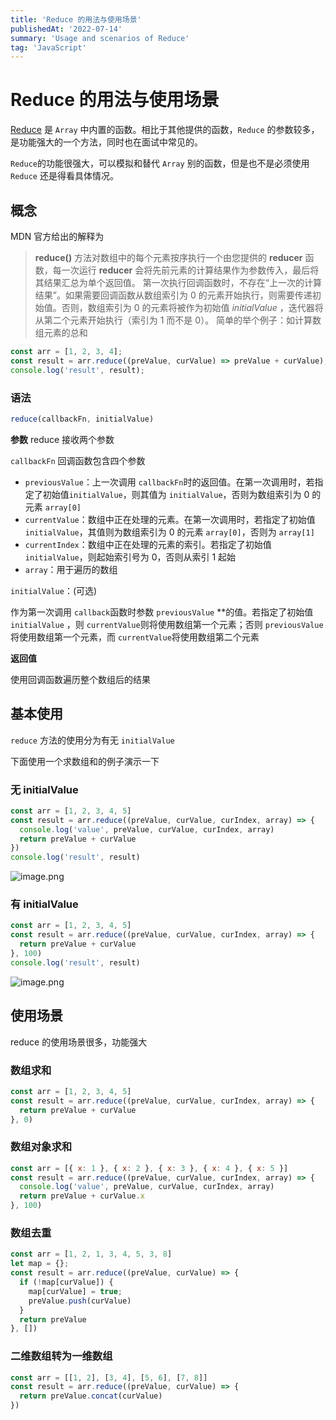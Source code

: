 ```yaml
---
title: 'Reduce 的用法与使用场景'
publishedAt: '2022-07-14'
summary: 'Usage and scenarios of Reduce'
tag: 'JavaScript'
---
```


# Reduce 的用法与使用场景

[Reduce](https://developer.mozilla.org/zh-CN/docs/Web/JavaScript/Reference/Global_Objects/Array/reduce) 是 `Array` 中内置的函数。相比于其他提供的函数，`Reduce` 的参数较多，是功能强大的一个方法，同时也在面试中常见的。

`Reduce`的功能很强大，可以模拟和替代 `Array` 别的函数，但是也不是必须使用 `Reduce` 还是得看具体情况。

## 概念

MDN 官方给出的解释为

> **reduce()** 方法对数组中的每个元素按序执行一个由您提供的 **reducer** 函数，每一次运行 **reducer** 会将先前元素的计算结果作为参数传入，最后将其结果汇总为单个返回值。
> 第一次执行回调函数时，不存在“上一次的计算结果”。如果需要回调函数从数组索引为 0 的元素开始执行，则需要传递初始值。否则，数组索引为 0 的元素将被作为初始值 _initialValue_
> ，迭代器将从第二个元素开始执行（索引为 1 而不是 0）。
> 简单的举个例子：如计算数组元素的总和

```javascript
const arr = [1, 2, 3, 4];
const result = arr.reduce((preValue, curValue) => preValue + curValue);
console.log('result', result);
```

### 语法

```javascript
reduce(callbackFn, initialValue)
```

**参数**
reduce 接收两个参数

`callbackFn` 回调函数包含四个参数

- `previousValue`：上一次调用 `callbackFn`时的返回值。在第一次调用时，若指定了初始值`initialValue`，则其值为 `initialValue`，否则为数组索引为 0 的元素 `array[0]`
- `currentValue`：数组中正在处理的元素。在第一次调用时，若指定了初始值 `initialValue`，其值则为数组索引为 0 的元素 `array[0]`，否则为 `array[1]`
- `currentIndex`：数组中正在处理的元素的索引。若指定了初始值 `initialValue`，则起始索引号为 0，否则从索引 1 起始
- `array`：用于遍历的数组

`initialValue`：(可选)

作为第一次调用 `callback`函数时参数 `previousValue` \*\*的值。若指定了初始值 `initialValue`
，则 `currentValue`则将使用数组第一个元素；否则 `previousValue`将使用数组第一个元素，而 `currentValue`将使用数组第二个元素

**返回值**

使用回调函数遍历整个数组后的结果

## 基本使用

`reduce` 方法的使用分为有无 `initialValue`

下面使用一个求数组和的例子演示一下

### 无 initialValue

```javascript
const arr = [1, 2, 3, 4, 5]
const result = arr.reduce((preValue, curValue, curIndex, array) => {
  console.log('value', preValue, curValue, curIndex, array)
  return preValue + curValue
})
console.log('result', result)
```

![image.png](https://cdn.hashnode.com/res/hashnode/image/upload/v1667632961676/07D1d7O82.png)

### 有 initialValue

```javascript
const arr = [1, 2, 3, 4, 5]
const result = arr.reduce((preValue, curValue, curIndex, array) => {
  return preValue + curValue
}, 100)
console.log('result', result)
```

![image.png](https://cdn.hashnode.com/res/hashnode/image/upload/v1667633072044/Yt6Nunf9E.png)

## 使用场景

reduce 的使用场景很多，功能强大

### 数组求和

```javascript
const arr = [1, 2, 3, 4, 5]
const result = arr.reduce((preValue, curValue, curIndex, array) => {
  return preValue + curValue
}, 0)
```

### 数组对象求和

```javascript
const arr = [{ x: 1 }, { x: 2 }, { x: 3 }, { x: 4 }, { x: 5 }]
const result = arr.reduce((preValue, curValue, curIndex, array) => {
  console.log('value', preValue, curValue, curIndex, array)
  return preValue + curValue.x
}, 100)
```

### 数组去重

```javascript
const arr = [1, 2, 1, 3, 4, 5, 3, 8]
let map = {};
const result = arr.reduce((preValue, curValue) => {
  if (!map[curValue]) {
    map[curValue] = true;
    preValue.push(curValue)
  }
  return preValue
}, [])
```

### 二维数组转为一维数组

```javascript
const arr = [[1, 2], [3, 4], [5, 6], [7, 8]]
const result = arr.reduce((preValue, curValue) => {
  return preValue.concat(curValue)
})
```
